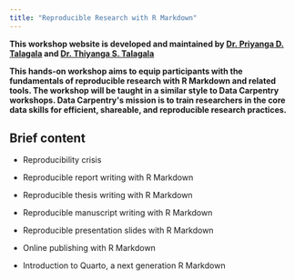 ```yaml
---
title: "Reproducible Research with R Markdown"
---
```


**This workshop website is developed and maintained by [Dr. Priyanga D. Talagala](https://prital.netlify.app/) and [Dr. Thiyanga S. Talagala](https://thiyanga.netlify.app/)**

**This hands-on workshop aims to equip participants with the fundamentals of reproducible research with R Markdown and related tools. The workshop will be taught in a similar style to Data Carpentry workshops. Data Carpentry\'s mission is to train researchers in the core data skills for efficient, shareable, and reproducible research practices.**

## Brief content

-   Reproducibility crisis

-   Reproducible report writing with R Markdown

-   Reproducible thesis writing with R Markdown

-   Reproducible manuscript writing with R Markdown

-   Reproducible presentation slides with R Markdown

-   Online publishing with R Markdown

-   Introduction to Quarto, a next generation R Markdown
